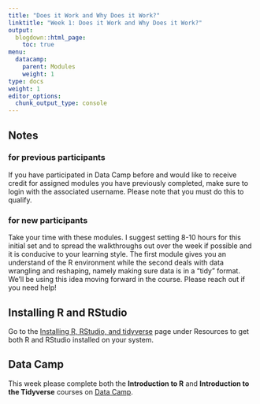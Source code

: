```yaml
---
title: "Does it Work and Why Does it Work?"
linktitle: "Week 1: Does it Work and Why Does it Work?"
output:
  blogdown::html_page:
    toc: true
menu:
  datacamp:
    parent: Modules
    weight: 1
type: docs
weight: 1
editor_options: 
  chunk_output_type: console
---
```


## Notes

### for previous participants
If you have participated in Data Camp before and would like to receive credit for assigned modules you have previously completed, make sure to login with the associated username. Please note that you must do this to qualify. 

### for new participants
Take your time with these modules. I suggest setting 8-10 hours for this initial set and to spread the walkthroughs out over the week if possible and it is conducive to your learning style. The first module gives you an understand of the R environment while the second deals with data wrangling and reshaping, namely making sure data is in a "tidy" format. We'll be using this idea moving forward in the course. Please reach out if you need help!

## Installing R and RStudio
Go to the [Installing R, RStudio, and tidyverse](/resource/install/) page under Resources to get both R and RStudio installed on your system.

## Data Camp
This week please complete both the **Introduction to R** and **Introduction to the Tidyverse** courses on [Data Camp](https://www.datacamp.com/). 


